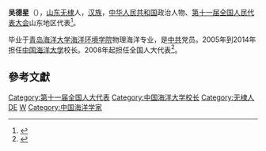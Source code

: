 '''吴德星'''（{{bd|1952年||}}），[[山东|山东]][[无棣|无棣]]人，[[汉族|汉族]]，[[中华人民共和国|中华人民共和国]]政治人物、[[第十一届全国人民代表大会|第十一届全国人民代表大会]]山东地区代表<ref>{{cite web|author=新华网|title=第十一届全国人大代表|url=http://news.xinhuanet.com/ziliao/2008-03/03/content_7708230.htm?node=36628|publisher=新华网|accessdate=2014-01-07|archive-date=2014-01-10|archive-url=https://web.archive.org/web/20140110211415/http://news.xinhuanet.com/ziliao/2008-03/03/content_7708230.htm?node=36628|dead-url=no}}</ref>。

毕业于[[青岛海洋大学|青岛海洋大学]][[海洋环境学院|海洋环境学院]]物理海洋专业，是[[中共|中共]]党员。2005年到2014年担任[[中国海洋大学|中国海洋大学]]校长。2008年起担任全国人大代表<ref>{{cite news|title=全国人大代表信息-吴德星|url=http://210.82.31.1:8084/delegate/viewDelegate.action?dbid=111289|accessdate=2013-04-05|newspaper=全国人大网|archive-url=https://web.archive.org/web/20140424093101/http://www.npc.gov.cn/delegate/viewDelegate.action?dbid=111289|archive-date=2014-04-24|dead-url=yes}}</ref>。

==參考文獻==
{{reflist}}
[[Category:第十一届全国人大代表|Category:第十一届全国人大代表]]
[[Category:中国海洋大学校长|Category:中国海洋大学校长]]
[[Category:无棣人|Category:无棣人]]
[[Category:吴姓|DE]]
[[Category:中国海洋大学校友|W]]
[[Category:中国海洋学家|Category:中国海洋学家]]